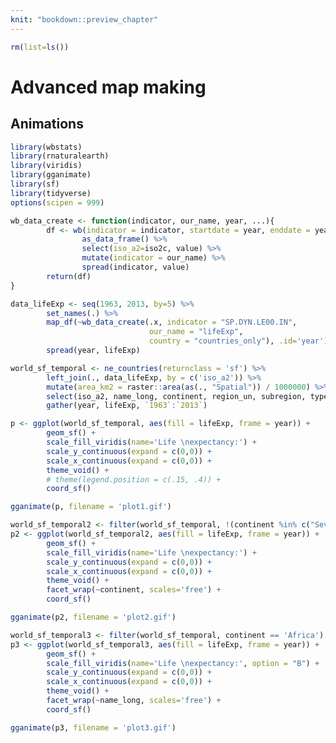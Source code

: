 ```yaml
---
knit: "bookdown::preview_chapter"
---
```


```r
rm(list=ls())
```

# Advanced map making {#adv-map}

<!-- 
- tmap
- ggplot2/ggmap (geom_sf, coord_sf)
- leaflet/mapview
- rasterVis ?
- shiny ?
- animations
- inset maps
- color palettes (viridis, etc.)
-->

## Animations

```r
library(wbstats)
library(rnaturalearth)
library(viridis)
library(gganimate)
library(sf)
library(tidyverse)
options(scipen = 999)

wb_data_create <- function(indicator, our_name, year, ...){
        df <- wb(indicator = indicator, startdate = year, enddate = year, ...) %>%
                as_data_frame() %>%
                select(iso_a2=iso2c, value) %>%
                mutate(indicator = our_name) %>%
                spread(indicator, value)
        return(df)
}

data_lifeExp <- seq(1963, 2013, by=5) %>%
        set_names(.) %>%
        map_df(~wb_data_create(.x, indicator = "SP.DYN.LE00.IN",
                               our_name = "lifeExp",
                               country = "countries_only"), .id='year') %>%
        spread(year, lifeExp)

world_sf_temporal <- ne_countries(returnclass = 'sf') %>%
        left_join(., data_lifeExp, by = c('iso_a2')) %>%
        mutate(area_km2 = raster::area(as(., "Spatial")) / 1000000) %>%
        select(iso_a2, name_long, continent, region_un, subregion, type, area_km2, `1963`:`2013`) %>%
        gather(year, lifeExp, `1963`:`2013`)

p <- ggplot(world_sf_temporal, aes(fill = lifeExp, frame = year)) +
        geom_sf() +
        scale_fill_viridis(name='Life \nexpectancy:') +
        scale_y_continuous(expand = c(0,0)) +
        scale_x_continuous(expand = c(0,0)) +
        theme_void() +
        # theme(legend.position = c(.15, .4)) +
        coord_sf()

gganimate(p, filename = 'plot1.gif')

world_sf_temporal2 <- filter(world_sf_temporal, !(continent %in% c("Seven seas (open ocean)", "Antarctica")))
p2 <- ggplot(world_sf_temporal2, aes(fill = lifeExp, frame = year)) +
        geom_sf() +
        scale_fill_viridis(name='Life \nexpectancy:') +
        scale_y_continuous(expand = c(0,0)) +
        scale_x_continuous(expand = c(0,0)) +
        theme_void() +
        facet_wrap(~continent, scales='free') +
        coord_sf()

gganimate(p2, filename = 'plot2.gif')

world_sf_temporal3 <- filter(world_sf_temporal, continent == 'Africa')
p3 <- ggplot(world_sf_temporal3, aes(fill = lifeExp, frame = year)) +
        geom_sf() +
        scale_fill_viridis(name='Life \nexpectancy:', option = "B") +
        scale_y_continuous(expand = c(0,0)) +
        scale_x_continuous(expand = c(0,0)) +
        theme_void() +
        facet_wrap(~name_long, scales='free') +
        coord_sf()

gganimate(p3, filename = 'plot3.gif')
```

